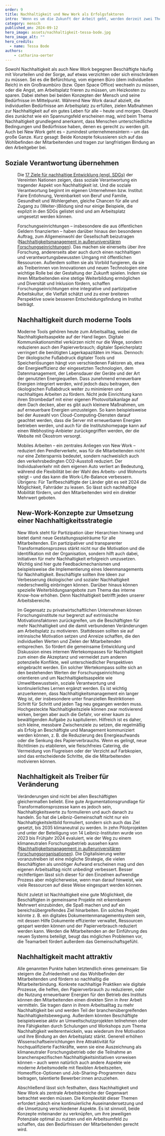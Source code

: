 ```yaml
---
order: 9
title: Nachhaltigkeit und New Work als Erfolgsfaktoren
intro: 'Wenn es um die Zukunft der Arbeit geht, werden derzeit zwei Themen sehr viel diskutiert: Nachhaltigkeit und New Work. Beide haben mehr miteinander zu tun, als man vielleicht denkt. Wie lassen sie sich am besten verknüpfen?'
category: mensch
published_on: 2024-09-12
hero_image: assets/nachhaltigkeit-tessa-bode.jpg
hero_image_alt: ""
hero_credits:
  - name: Tessa Bode
authors:
	- catharina-oerter
---
```


Sowohl Nachhaltigkeit als auch New Work begegnen Beschäftigte häufig mit Vorurteilen und der Sorge, auf etwas verzichten oder sich einschränken zu müssen. Sei es die Befürchtung, vom eigenen Büro (dem individuellen Reich) in ein Großraumbüro (bzw. Open Space Office) wechseln zu müssen, oder die Angst, am Arbeitsplatz frieren zu müssen, um Heizkosten zu sparen. Dabei stehen bei beiden Konzepten der Mensch und seine Bedürfnisse im Mittelpunkt. Während New Work darauf abzielt, die individuellen Bedürfnisse am Arbeitsplatz zu erfüllen, zielen Maßnahmen zur Nachhaltigkeit auf ein gutes Leben für alle – heute und morgen. Obwohl dies zunächst wie ein Spannungsfeld erscheinen mag, wird beim Thema Nachhaltigkeit grundlegend anerkannt, dass Menschen unterschiedliche Bedingungen und Bedürfnisse haben, denen es gerecht zu werden gilt. Auch bei New Work geht es – zumindest unternehmensintern – um das große Ganze. Kurz gesagt: Beide Konzepte fokussieren sich auf das Wohlbefinden der Mitarbeitenden und tragen zur langfristigen Bindung an den Arbeitgeber bei.

## Soziale Verantwortung übernehmen

<Figure
  size="medium"
  src="sdgs.png"
  credit="UNO-Informationsdienst (UNIS) Wien"
  alt="Grafische Darstellung der 17 UN Ziele für Nachhaltige Entwicklung"
/>

Die [17 Ziele für nachhaltige Entwicklung (engl. SDGs)](https://unric.org/de/17ziele/) der Vereinten Nationen zeigen, dass soziale Verantwortung ein tragender Aspekt von Nachhaltigkeit ist. Und die soziale Verantwortung beginnt im eigenen Unternehmen bzw. Institut: Faire Entlohnung, Vereinbarkeit von Beruf und Familie, Gesundheit und Wohlergehen, gleiche Chancen für alle und Zugang zu (Weiter-)Bildung sind nur einige Beispiele, die explizit in den SDGs gelistet sind und am Arbeitsplatz umgesetzt werden können.

Forschungseinrichtungen – insbesondere die aus öffentlichen Geldern finanzierten – haben darüber hinaus den besonderen Auftrag, zum Allgemeinwohl der Gesellschaft beizutragen ([Nachhaltigkeitsmanagement in außeruniversitären Forschungseinrichtungen](https://www.leibniz-gemeinschaft.de/fileadmin/user_upload/Bilder_und_Downloads/%C3%9Cber_uns/Nachhaltigkeit/LeNa.pdf)). Das machen sie einerseits über ihre Forschung, andererseits aber auch durch einen nachhaltigen und verantwortungsbewussten Umgang mit öffentlichen Ressourcen. Außerdem sollten sie als Vorbild fungieren, da sie als Treiberinnen von Innovationen und neuen Technologien eine wichtige Rolle bei der Gestaltung der Zukunft spielen. Indem sie ihren Mitarbeitenden eine stetige Weiterbildung ermöglichen und Diversität und Inklusion fördern, schaffen Forschungseinrichtungen eine integrative und partizipative Arbeitskultur, die Vielfalt schätzt und zu einer breiteren Perspektive sowie besseren Entscheidungsfindung im Institut beiträgt.

## Nachhaltigkeit durch moderne Tools

Moderne Tools gehören heute zum Arbeitsalltag, wobei die Nachhaltigkeitsaspekte auf der Hand liegen. Digitale Kommunikationsmittel verkürzen nicht nur die Wege, sondern reduzieren auch den Papierverbrauch; digitaler Speicherplatz verringert die benötigten Lagerkapazitäten im Haus. Dennoch: Der ökologische Fußabdruck digitaler Tools und Speicherlösungen hängt von verschiedenen Faktoren ab, etwa der Energieeffizienz der eingesetzten Technologien, dem Datenmanagement, der Lebensdauer der Geräte und der Art der genutzten Energiequellen. Dass zunehmend erneuerbare Energien integriert werden, wird jedoch dazu beitragen, den ökologischen Fußabdruck weiter zu minimieren und nachhaltiges Arbeiten zu fördern. Nicht jede Einrichtung kann ihren Strombedarf mit einer eigenen Photovoltaikanlage auf dem Dach decken, aber es gibt auch kleinere Maßnahmen, um auf erneuerbare Energien umzusteigen. So kann beispielsweise bei der Auswahl von Cloud-Computing-Diensten darauf geachtet werden, dass die Server mit erneuerbaren Energien betrieben werden, und auch für die Institutshomepage kann auf einen Webhosting-Anbieter zurückgegriffen werden, der die Website mit Ökostrom versorgt.

Mobiles Arbeiten – ein zentrales Anliegen von New Work – reduziert den Pendlerverkehr, was für die Mitarbeitenden nicht nur eine Zeitersparnis bedeutet, sondern nachweislich auch den verkehrsbedingten CO2-Ausstoß reduziert. Der Individualverkehr mit dem eigenen Auto verliert an Bedeutung, während die Flexibilität bei der Wahl des Arbeits- und Wohnorts steigt – und das kann die Work-Life-Balance verbessern. Übrigens: Für Tarifbeschäftigte der Länder gibt es seit 2024 die Möglichkeit, Fahrräder zu leasen. So lässt sich nachhaltige Mobilität fördern, und den Mitarbeitenden wird ein direkter Mehrwert geboten.

## New-Work-Konzepte zur Umsetzung einer Nachhaltigkeitsstrategie

New Work steht für Partizipation über Hierarchien hinweg und bietet damit neue Gestaltungsspielräume für alle Mitarbeitenden. Ein partizipativer und transparenter Transformationsprozess stärkt nicht nur die Motivation und die Identifikation mit der Organisation, sondern hilft auch dabei, Initiativen für mehr Nachhaltigkeit erfolgreich umzusetzen. Wichtig sind hier gute Feedbackmechanismen und beispielsweise die Implementierung eines Ideenmanagements für Nachhaltigkeit. Beschäftigte sollten ihre Ideen zur Verbesserung ökologischer und sozialer Nachhaltigkeit niederschwellig einbringen können. Darüber hinaus können spezielle Weiterbildungsangebote zum Thema das interne Know-how erhöhen. Denn Nachhaltigkeit betrifft jeden unserer Arbeitsbereiche.

Im Gegensatz zu privatwirtschaftlichen Unternehmen können Forschungsinstitute nur begrenzt auf extrinsische Motivationsfaktoren zurückgreifen, um die Beschäftigten für mehr Nachhaltigkeit und die damit verbundenen Veränderungen am Arbeitsplatz zu motivieren. Stattdessen sollten sie auf intrinsische Motivation setzen und Anreize schaffen, die den individuellen Werten und Zielen der Mitarbeitenden entsprechen. So fördert die gemeinsame Entwicklung und Diskussion eines internen Wertekompasses für Nachhaltigkeit zum einen die Akzeptanz und vermeidet zum anderen potenzielle Konflikte, weil unterschiedlicher Perspektiven eingebracht werden. Ein solcher Wertekompass sollte sich an den bestehenden Werten der Forschungseinrichtung orientieren und um Nachhaltigkeitsaspekte wie Umweltbewusstsein, soziale Verantwortung und kontinuierliches Lernen ergänzt werden. Es ist wichtig anzuerkennen, dass Nachhaltigkeitsmanagement ein langer Weg ist, der insbesondere unter finanziellen Restriktionen Schritt für Schritt und jeden Tag neu gegangen werden muss. Hochgesteckte Nachhaltigkeitsziele können zwar motivierend wirken, bergen aber auch die Gefahr, vor einer kaum zu bewältigenden Aufgabe zu kapitulieren. Hilfreich ist es daher, sich kleine, messbare Zwischenziele zu setzen, die regelmäßig als Erfolg an Beschäftigte und Management kommuniziert werden können, z. B. die Reduzierung des Energieaufwands oder die Senkung des Papierverbrauchs. Wenn es gelingt, neue Richtlinien zu etablieren, wie fleischfreies Catering, die Vermeidung von Flugreisen oder der Verzicht auf Farbkopien, sind das entscheidende Schritte, die die Mitarbeitenden motivieren können.

## Nachhaltigkeit als Treiber für Veränderung

Veränderungen sind nicht bei allen Beschäftigten gleichermaßen beliebt. Eine gute Argumentationsgrundlage für Transformationsprozesse kann es jedoch sein, Nachhaltigkeitswerte zu formulieren und auch danach zu handeln. So hat die Leibniz-Gemeinschaft nicht nur ein Nachhaltigkeitsleitbild formuliert, sondern sich auch das Ziel gesetzt, bis 2035 klimaneutral zu werden. In zehn Pilotprojekten und unter der Beteiligung von 14 Leibniz-Instituten wurde von 2023 bis Frühjahr 2024 evaluiert, wie der Weg zu einem klimaneutralen Forschungsbetrieb aussehen kann ([Nachhaltigkeitsmanagement in außeruniversitären Forschungsorganisationen](https://www.leibniz-gemeinschaft.de/fileadmin/user_upload/Bilder_und_Downloads/%C3%9Cber_uns/Nachhaltigkeit/LeNa.pdf)). Die Digitalisierung weiter voranzutreiben ist eine mögliche Strategie, die vielen Beschäftigten als unnötiger Aufwand erscheinen mag und den eigenen Arbeitsalltag nicht unbedingt verbessert. Besser rechtfertigen lässt sich dieser für den Einzelnen aufwendige Prozess aber möglicherweise, wenn man darauf hinweist, wie viele Ressourcen auf diese Weise eingespart werden können.

Nicht zuletzt ist Nachhaltigkeit eine gute Möglichkeit, die Beschäftigten in gemeinsame Projekte mit erkennbarem Mehrwert einzubinden, die Spaß machen und auf ein bereichsübergreifendes Ziel hinarbeiten. Ein solches Projekt könnte z. B. ein digitales Dokumentenmanagementsystem sein, mit dessen Hilfe Dokumente effizienter verwaltet, Ressourcen gespart werden können und der Papierverbrauch reduziert werden kann. Werden die Mitarbeitenden an der Einführung des neuen Systems beteiligt, beugt das möglichen Problemen vor, die Teamarbeit fördert außerdem das Gemeinschaftsgefühl.

## Nachhaltigkeit macht attraktiv

Alle genannten Punkte haben letztendlich eines gemeinsam: Sie steigern die Zufriedenheit und das Wohlbefinden der Mitarbeitenden und fördern so nachhaltig die Mitarbeiterbindung. Konkrete nachhaltige Praktiken wie digitale Prozesse, die helfen, den Papierverbrauch zu reduzieren, oder die Nutzung erneuerbarer Energien für den Betrieb des Instituts können den Mitarbeitenden einen direkten Sinn in ihrer Arbeit vermitteln. Sie tragen dann in ihrem Arbeitsalltag zu mehr Nachhaltigkeit bei und werden Teil der branchenübergreifenden Nachhaltigkeitsbewegung. Außerdem könnten Beschäftigte beispielsweise aktiv an Umweltschutzprojekten teilnehmen oder ihre Fähigkeiten durch Schulungen und Workshops zum Thema Nachhaltigkeit weiterentwickeln, was wiederum ihre Motivation und ihre Bindung an den Arbeitsplatz stärkt. Generell erhöhen Wissenschaftseinrichtungen ihre Attraktivität für hochqualifizierte Fachkräfte, wenn sie eine Auszeichnung als klimaneutraler Forschungsbetrieb oder die Teilnahme an branchenspezifischen Nachhaltigkeitsinitiativen vorweisen können – auch wenn natürlich auch andere Aspekte wie moderne Arbeitsmodelle mit flexiblen Arbeitszeiten, Homeoffice-Optionen und Job-Sharing-Programmen dazu beitragen, talentierte Bewerber:innen anzuziehen.

Abschließend lässt sich festhalten, dass Nachhaltigkeit und New Work als zentrale Arbeitsbereiche der Gegenwart betrachtet werden müssen. Die Komplexität dieser Themen erfordert jedoch eine kontinuierliche Auseinandersetzung und die Umsetzung verschiedener Aspekte. Es ist sinnvoll, beide Konzepte miteinander zu verknüpfen, um ihre jeweiligen Potenziale optimal zu nutzen und ein Arbeitsumfeld zu schaffen, das den Bedürfnissen der Mitarbeitenden gerecht wird.
